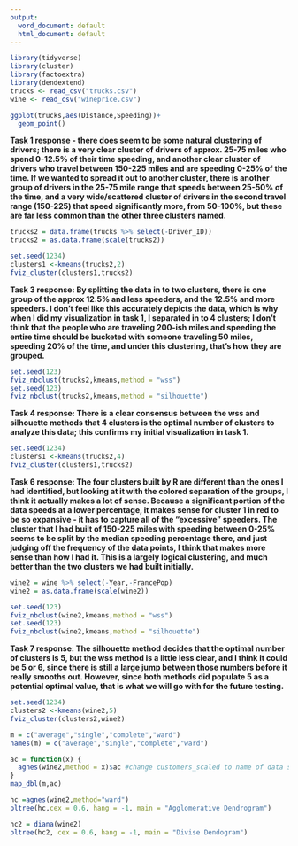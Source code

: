 ---
output:
  word_document: default
  html_document: default
---
```{r}
library(tidyverse)
library(cluster)
library(factoextra)
library(dendextend)
trucks <- read_csv("trucks.csv")
wine <- read_csv("wineprice.csv")

```

```{r}
ggplot(trucks,aes(Distance,Speeding))+
  geom_point()
```

**Task 1 response - there does seem to be some natural clustering of drivers; there is a very clear cluster of drivers of approx. 25-75 miles who spend 0-12.5% of their time speeding, and another clear cluster of drivers who travel between 150-225 miles and are speeding 0-25% of the time.  If we wanted to spread it out to another cluster, there is another group of drivers in the 25-75 mile range that speeds between 25-50% of the time, and a very wide/scattered cluster of drivers in the second travel range (150-225) that speed significantly more, from 50-100%, but these are far less common than the other three clusters named.**

```{r task2}
trucks2 = data.frame(trucks %>% select(-Driver_ID))
trucks2 = as.data.frame(scale(trucks2))
```

```{r task3}
set.seed(1234)
clusters1 <-kmeans(trucks2,2)
fviz_cluster(clusters1,trucks2)
```

**Task 3 response: By splitting the data in to two clusters, there is one group of the approx 12.5% and less speeders, and the 12.5% and more speeders.  I don't feel like this accurately depicts the data, which is why when I did my visualization in task 1, I separated in to 4 clusters; I don't think that the people who are traveling 200-ish miles and speeding the entire time should be bucketed with someone traveling 50 miles, speeding 20% of the time, and under this clustering, that's how they are grouped.**

```{r task4}
set.seed(123)
fviz_nbclust(trucks2,kmeans,method = "wss")
set.seed(123)
fviz_nbclust(trucks2,kmeans,method = "silhouette")
```

**Task 4 response: There is a clear consensus between the wss and silhouette methods that 4 clusters is the optimal number of clusters to analyze this data; this confirms my initial visualization in task 1.**

```{r task5}
set.seed(1234)
clusters1 <-kmeans(trucks2,4)
fviz_cluster(clusters1,trucks2)
```

**Task 6 response: The four clusters built by R are different than the ones I had identified, but looking at it with the colored separation of the groups, I think it actually makes a lot of sense.  Because a significant portion of the data speeds at a lower percentage, it makes sense for cluster 1 in red to be so expansive - it has to capture all of the "excessive" speeders.  The cluster that I had built of 150-225 miles with speeding between 0-25% seems to be split by the median speeding percentage there, and just judging off the frequency of the data points, I think that makes more sense than how I had it.  This is a largely logical clustering, and much better than the two clusters we had built initially.**

```{r task6.5}
wine2 = wine %>% select(-Year,-FrancePop)
wine2 = as.data.frame(scale(wine2))
```

```{r task7}
set.seed(123)
fviz_nbclust(wine2,kmeans,method = "wss")
set.seed(123)
fviz_nbclust(wine2,kmeans,method = "silhouette")
```

**Task 7 response: The silhouette method decides that the optimal number of clusters is 5, but the wss method is a little less clear, and I think it could be 5 or 6, since there is still a large jump between those numbers before it really smooths out.  However, since both methods did populate 5 as a potential optimal value, that is what we will go with for the future testing.**

```{r task8}
set.seed(1234)
clusters2 <-kmeans(wine2,5)
fviz_cluster(clusters2,wine2)
```

```{r task9}
m = c("average","single","complete","ward")
names(m) = c("average","single","complete","ward")

ac = function(x) {
  agnes(wine2,method = x)$ac #change customers_scaled to name of data set
}
map_dbl(m,ac)

hc =agnes(wine2,method="ward")
pltree(hc,cex = 0.6, hang = -1, main = "Agglomerative Dendrogram")
```

```{r task10}
hc2 = diana(wine2)
pltree(hc2, cex = 0.6, hang = -1, main = "Divise Dendogram")
```

